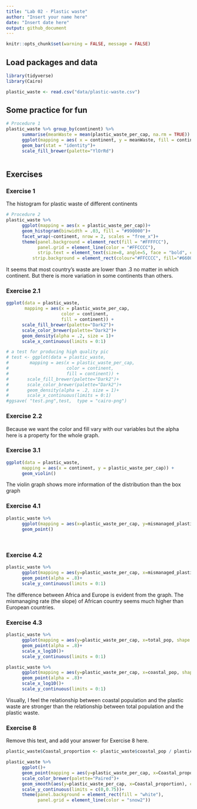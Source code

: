```yaml
---
title: "Lab 02 - Plastic waste"
author: "Insert your name here"
date: "Insert date here"
output: github_document
---
```

```r
knitr::opts_chunk$set(warning = FALSE, message = FALSE) 
```

## Load packages and data

```r
library(tidyverse) 
library(Cairo)
```

```r
plastic_waste <- read.csv("data/plastic-waste.csv")
```

## Some practice for fun
```r
# Procedure 1
plastic_waste %>% group_by(continent) %>%
      summarise(meanWaste = mean(plastic_waste_per_cap, na.rm = TRUE)) %>%
      ggplot(mapping = aes( x = continent, y = meanWaste, fill = continent))+
      geom_bar(stat = "identity")+
      scale_fill_brewer(palette="YlOrRd")



```
## Exercises

### Exercise 1

The histogram for plastic waste of different continents



```r
# Procedure 2
plastic_waste %>% 
      ggplot(mapping = aes(x = plastic_waste_per_cap))+
      geom_histogram(binwidth = .03, fill = "#990000")+
      facet_wrap(~continent, nrow = 2, scales = "free_x")+
      theme(panel.background = element_rect(fill = "#FFFFCC"),
            panel.grid = element_line(color = "#FFCCCC"),
            strip.text = element_text(size=8, angle=5, face = "bold", color = "white"),
          strip.background = element_rect(colour="#FFCCCC", fill="#660000", size = 3))
```

It seems that most country's waste are lower than .3 no matter in which continent. But there is more variation in some continents than others.



### Exercise 2.1

```r
ggplot(data = plastic_waste, 
       mapping = aes(x = plastic_waste_per_cap, 
                     color = continent, 
                     fill = continent)) +
      scale_fill_brewer(palette="Dark2")+
      scale_color_brewer(palette="Dark2")+
      geom_density(alpha = .2, size = 1)+
      scale_x_continuous(limits = 0:1)

# a test for producing high quality pic
# test <- ggplot(data = plastic_waste, 
#        mapping = aes(x = plastic_waste_per_cap, 
#                      color = continent, 
#                      fill = continent)) +
#       scale_fill_brewer(palette="Dark2")+
#       scale_color_brewer(palette="Dark2")+
#       geom_density(alpha = .2, size = 1)+
#       scale_x_continuous(limits = 0:1)
#ggsave( "test.png",test,  type = "cairo-png")

```

### Exercise 2.2

Because we want the color and fill vary with our variables but the alpha here is a property for the whole graph. 

### Exercise 3.1


```r
ggplot(data = plastic_waste, 
      mapping = aes(x = continent, y = plastic_waste_per_cap)) +
      geom_violin()
```

The violin graph shows more information of the distribution than the box graph

### Exercise 4.1


```r
plastic_waste %>% 
      ggplot(mapping = aes(x=plastic_waste_per_cap, y=mismanaged_plastic_waste_per_cap))+
      geom_point()
      
      
```

### Exercise 4.2


```r
plastic_waste %>% 
      ggplot(mapping = aes(y=plastic_waste_per_cap, x=mismanaged_plastic_waste_per_cap, shape = continent, color = continent))+
      geom_point(alpha = .8)+ 
      scale_y_continuous(limits = 0:1)
```

The difference between Africa and Europe is evident from the graph. The mismanaging rate (the slope) of African country seems much higher than European countries. 

### Exercise 4.3


```r
plastic_waste %>% 
      ggplot(mapping = aes(y=plastic_waste_per_cap, x=total_pop, shape = continent, color = continent))+
      geom_point(alpha = .8)+ 
      scale_x_log10()+
      scale_y_continuous(limits = 0:1)
```

```r
plastic_waste %>% 
      ggplot(mapping = aes(y=plastic_waste_per_cap, x=coastal_pop, shape = continent, color = continent))+
      geom_point(alpha = .8)+ 
      scale_x_log10()+
      scale_y_continuous(limits = 0:1)
```

Visually, I feel the relationship between coastal population and the plastic waste are stronger than the relationship between total population and the plastic waste.

### Exercise 8

Remove this text, and add your answer for Exercise 8 here.

```r
plastic_waste$Coastal_proportion <- plastic_waste$coastal_pop / plastic_waste$total_pop

plastic_waste %>% 
      ggplot()+
      geom_point(mapping = aes(y=plastic_waste_per_cap, x=Coastal_proportion, color = continent), alpha = 1, size = 2)+ 
      scale_color_brewer(palette="Paired")+
      geom_smooth(aes(y=plastic_waste_per_cap, x=Coastal_proportion), color = "black")+
      scale_y_continuous(limits = c(0,0.75))+
      theme(panel.background = element_rect(fill = "white"),
            panel.grid = element_line(color = "snow2"))
```




